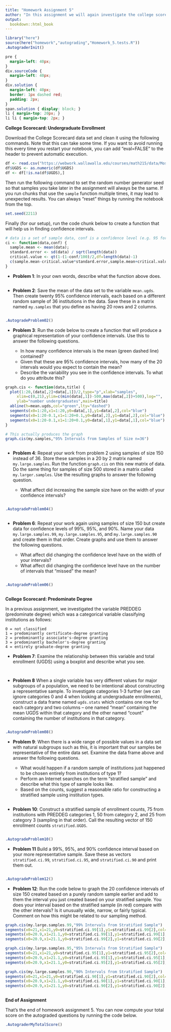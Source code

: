 ```yaml
---
title: "Homework Assignment 5"
author: "In this assignment we will again investigate the college scorecard dataset seen in an earlier assignments as we construct various confidence intervals.<br /><br />"
output:
  bookdown::html_book
---
```


```r
library("here")
source(here("homework","autograding","Homework_5.tests.R"))
.AutograderInit()
```

```css
pre {
  margin-left: 40px;
}
div.sourceCode {
  margin-left: 40px;
}
div.solution {
  margin-left: 40px;
  border: 1px dashed red;
  padding: 2px;
}
span.solution { display: block; }
li { margin-top: 20px; }
li li { margin-top: 2px; }
```


**College Scorecard: Undergraduate Enrollment**

Download the College Scorecard data set and clean it using the following commands.  Note that this can take some time.  If you want to avoid running this every time you restart your notebook, you can add "eval=FALSE" to the header to prevent automatic execution.

```r
df <- read.csv("https://webwork.wallawalla.edu/courses/math215/data/Most-Recent-Cohorts-All-Data-Elements.csv",stringsAsFactors=F);
df$UGDS <- as.numeric(df$UGDS)
df <- df[!is.na(df$UGDS),]
```

Then run the following command to set the random number generator seed so that samples you take later in the assignment will always be the same. If you run chunks that use the `sample` function multiple times, it may lead to unexpected results.  You can always "reset" things by running the notebook from the top.

```r
set.seed(2211)
```

Finally (for our setup), run the code chunk below to create a function that will help us in finding confidence intervals.

```r
# data is a set of sample data, conf is a confidence level (e.g. 95 for 95% confidence)
ci <- function(data,conf) {
  sample.mean <- mean(data);
  standard.error <- sd(data) / sqrt(length(data))
  critical.value <- qt(1-(1-conf/100)/2,df=length(data)-1)
  c(sample.mean-critical.value*standard.error,sample.mean+critical.value*standard.error)
}
```


* **Problem 1**: In your own words, describe what the function above does.

```solution
```


* **Problem 2**: Save the mean of the data set to the variable `mean.ugds`.  Then create twenty 95% confidence intervals, each based on a different random sample of 36 institutions in the data.  Save these in a matrix named `my.samples` that you define as having 20 rows and 2 columns.

```r
```

```r
.AutogradeProblem02()
```


* **Problem 3**: Run the code below to create a function that will produce a graphical representation of your confidence intervals.  Use this to answer the following questions.

   * In how many confidence intervals is the mean (green dashed line) contained?
   * Given that these are 95% confidence intervals, how many of the 20 intervals would you expect to contain the mean?
   * Describe the variability you see in the confidence intervals.  To what do you attribute this?
   

```r
graph.cis <- function(data,title) {
  plot(1:20,(data[,2]+data[,1])/2,type="p",xlab="samples",
     xlim=c(0,21),ylim=c(min(data[,1])-500,max(data[,2])+500),log="",
     ylab="number undergraduates",main=title)
  abline(h=mean.ugds,col="green",lty="dashed")
  segments(x0=1:20,x1=1:20,y0=data[,1],y1=data[,2],col="blue")
  segments(x0=1:20-0.1,x1=1:20+0.1,y0=data[,2],y1=data[,2],col="blue")
  segments(x0=1:20-0.1,x1=1:20+0.1,y0=data[,1],y1=data[,1],col="blue")
}

# This actually produces the graph
graph.cis(my.samples,"95% Intervals from Samples of Size n=36")
```

```solution
```


* **Problem 4**: Repeat your work from problem 2 using samples of size 150 instead of 36.  Store these samples in a 20 by 2 matrix named `my.large.samples`.  Run the function `graph.cis` on this new matrix of data. Do the same thing for samples of size 500 stored in a matrix called `my.larger.samples`. Use the resulting graphs to answer the following question.  

    * What affect did increasing the sample size have on the width of your confidence intervals?

```r
```

```r
.AutogradeProblem04()
```
   
```solution
```


* **Problem 6**: Repeat your work again using samples of size 150 but create data for confidence levels of 99%, 95%, and 90%.  Name your data `my.large.samples.99`, `my.large.samples.95`, and `my.large.samples.90` and create them in that order.  Create graphs and use them to answer the following questions.

    * What affect did changing the confidence level have on the width of your intervals?
    * What affect did changing the confidence level have on the number of intervals that "missed" the mean?

```r
```

```r
.AutogradeProblem06()
```

```solution
```


**College Scorecard: Predominate Degree**   

In a previous assignment, we investigated the variable PREDDEG (predominate degree) which was a categorical variable classifying institutions as follows:

    0 = not classified
    1 = predominantly certificate-degree granting
    2 = predominantly associate's-degree granting
    3 = predominantly bachelor's-degree granting
    4 = entirely graduate-degree granting
    
* **Problem 7**: Examine the relationship between this variable and total enrollment (UGDS) using a boxplot and describe what you see.

```r
```

```solution
```


* **Problem 8** When a single variable has very different values for major subgroups of a population, we need to be intentional about constructing a representative sample. To investigate categories 1-3 further (we can ignore categories 0 and 4 when looking at undergraduate enrollments), construct a data frame named `ugds.stats` which contains one row for each category and two columns -- one named "mean" containing the mean UGDS within that category and the other named "count" containing the number of institutions in that category.

```r
```

```r
.AutogradeProblem08()
```


* **Problem 9**: When there is a wide range of possible values in a data set with natural subgroups such as this, it is important that our samples be representative of the entire data set.  Examine the data frame above and answer the following questions.

    * What would happen if a random sample of institutions just happened to be chosen entirely from institutions of type 1?
    * Perform an Internet searches on the term "stratified sample" and describe what this type of sample looks like.
    * Based on the counts, suggest a reasonable ratio for constructing a stratified sample using institution types.

```solution
```


* **Problem 10**: Construct a stratified sample of enrollment counts, 75 from institutions with PREDDEG categories 1, 50 from category 2, and 25 from category 3 (sampling in that order). Call the resulting vector of 150 enrollment counts `stratified.UGDS`.

```r
```

```r
.AutogradeProblem10()
```


* **Problem 11** Build a 99%, 95%, and 90% confidence interval based on your more representative sample.  Save these as vectors `stratified.ci.99`, `stratified.ci.95`, and `stratified.ci.90` and print them out.

```r
```

```r
.AutogradeProblem12()
```


* **Problem 12**: Run the code below to graph the 20 confidence intervals of size 150 created based on a purely random sample earlier and add to them the interval you just created based on your stratified sample. You does your interval based on the stratified sample (in red) compare with the other intervals?  Is it unusually wide, narrow, or fairly typical.  Comment on how this might be related to our sampling method.

```r
graph.cis(my.large.samples.99,"99% Intervals from Stratified Sample")
segments(x0=21,x1=21,y0=stratified.ci.99[1],y1=stratified.ci.99[2],col="red")
segments(x0=20.9,x1=21.1,y0=stratified.ci.99[1],y1=stratified.ci.99[1],col="red")
segments(x0=20.9,x1=21.1,y0=stratified.ci.99[2],y1=stratified.ci.99[2],col="red")

graph.cis(my.large.samples.95,"95% Intervals from Stratified Sample")
segments(x0=21,x1=21,y0=stratified.ci.95[1],y1=stratified.ci.95[2],col="red")
segments(x0=20.9,x1=21.1,y0=stratified.ci.95[1],y1=stratified.ci.95[1],col="red")
segments(x0=20.9,x1=21.1,y0=stratified.ci.95[2],y1=stratified.ci.95[2],col="red")

graph.cis(my.large.samples.90,"90% Intervals from Stratified Sample")
segments(x0=21,x1=21,y0=stratified.ci.90[1],y1=stratified.ci.90[2],col="red")
segments(x0=20.9,x1=21.1,y0=stratified.ci.90[1],y1=stratified.ci.90[1],col="red")
segments(x0=20.9,x1=21.1,y0=stratified.ci.90[2],y1=stratified.ci.90[2],col="red")
```

```solution
```


**End of Assignment**

That's the end of homework assignment 5.  You can now compute your total score on the autograded questions by running the code below.

```r
.AutograderMyTotalScore()
```